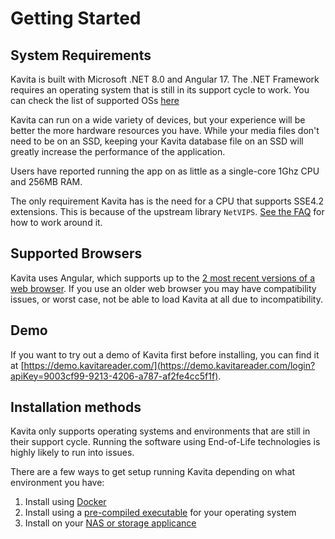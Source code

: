 
# Getting Started

## System Requirements

Kavita is built with Microsoft .NET 8.0 and Angular 17. The .NET Framework requires an operating system that is still in its support cycle to work. You can check the list of supported OSs [here](https://github.com/dotnet/core/blob/main/release-notes/8.0/supported-os.md)

Kavita can run on a wide variety of devices, but your experience will be better the more hardware resources you have. While your media files don't need to be on an SSD, keeping your Kavita database file on an SSD will greatly increase the performance of the application. 

Users have reported running the app on as little as a single-core 1Ghz CPU and 256MB RAM. 

The only requirement Kavita has is the need for a CPU that supports SSE4.2 extensions. This is because of the upstream library `NetVIPS`. [See the FAQ](../troubleshooting/faq.mdx#q-what-is-the-netvips-dependency-and-what-does-it-mean-if-i-cant-run-it) for how to work around it. 

## Supported Browsers 

Kavita uses Angular, which supports up to the [2 most recent versions of a web browser](https://angular.io/guide/browser-support). If you use an older web browser you may have compatibility issues, or worst case, not be able to load Kavita at all due to incompatibility. 

## Demo

If you want to try out a demo of Kavita first before installing, you can find it at [https://demo.kavitareader.com/](https://demo.kavitareader.com/login?apiKey=9003cf99-9213-4206-a787-af2fe4cc5f1f).

## Installation methods

Kavita only supports operating systems and environments that are still in their support cycle. Running the software using End-of-Life technologies is highly likely to run into issues. 

There are a few ways to get setup running Kavita depending on what environment you have:

1. Install using [Docker](/installation/docker)
2. Install using a [pre-compiled executable](/installation/native) for your operating system
3. Install on your [NAS or storage applicance](/installation/nas)